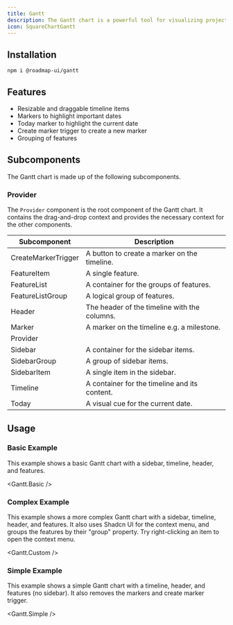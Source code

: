 ```yaml
---
title: Gantt
description: The Gantt chart is a powerful tool for visualizing project schedules and tracking the progress of tasks. It provides a clear, hierarchical view of tasks, allowing you to easily identify manage project timelines.
icon: SquareChartGantt
---
```



<div className="not-prose w-full bg-white border rounded-xl overflow-hidden" style={{ height: '32rem' }}>
  <Gantt.Example />
</div>

## Installation

```package-install
npm i @roadmap-ui/gantt
```

## Features

- Resizable and draggable timeline items
- Markers to highlight important dates
- Today marker to highlight the current date
- Create marker trigger to create a new marker
- Grouping of features

## Subcomponents

The Gantt chart is made up of the following subcomponents.

### Provider

The `Provider` component is the root component of the Gantt chart. It contains the drag-and-drop context and provides the necessary context for the other components.

<AutoTypeTable type="{ zoom?: number; onAddItem?: (date: Date) => void; children: ReactNode; className?: string; }" />

| Subcomponent | Description |
| ------- | ----------- |
| CreateMarkerTrigger | A button to create a marker on the timeline. |
| FeatureItem | A single feature. |
| FeatureList | A container for the groups of features. |
| FeatureListGroup | A logical group of features. |
| Header | The header of the timeline with the columns. |
| Marker | A marker on the timeline e.g. a milestone. |
| Provider |  |
| Sidebar | A container for the sidebar items. |
| SidebarGroup | A group of sidebar items. |
| SidebarItem | A single item in the sidebar. |
| Timeline | A container for the timeline and its content. |
| Today | A visual cue for the current date. |

## Usage

### Basic Example

This example shows a basic Gantt chart with a sidebar, timeline, header, and features.

<Gantt.Basic />

### Complex Example

This example shows a more complex Gantt chart with a sidebar, timeline, header, and features. It also uses Shadcn UI for the context menu, and groups the features by their "group" property. Try right-clicking an item to open the context menu.

<Gantt.Custom />

### Simple Example

This example shows a simple Gantt chart with a timeline, header, and features (no sidebar). It also removes the markers and create marker trigger.

<Gantt.Simple />

